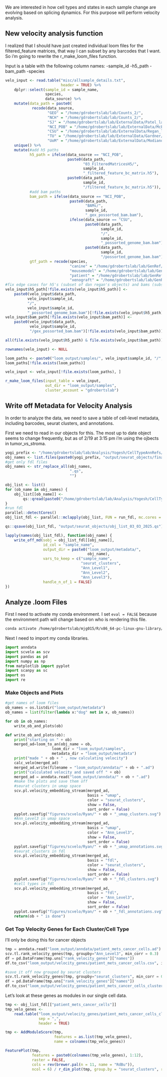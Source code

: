We are interested in how cell types and states in each sample change are evolving based on splicing dynamics. For this purpose will perform velocity analysis.

## New velocity analysis function

I realized that I should have just created individual loom files for the filtered_feature matrices, that way I can subset by any barcodes that I want. So i'm going to rewrite the r_make_loom_files function.

Input is a table with the following column names:
    -sample_id
    -h5_path
    -bam_path
    -species

```r
velo_input <- read.table("misc/allsample_details.txt",
                         header = TRUE) %>%
    dplyr::select(sample_id = sample_name,
                  species,
                  data_source) %>%
    mutate(data_path = paste0(
            recode(data_source,
                   "GEO" = "/home/gdrobertslab/lab/Counts_2/",
                   "NCH" = "/home/gdrobertslab/lab/Counts_2/",
                   "SJ" = "/home/gdrobertslab/lab/ExternalData/Patel_lab/",
                   "NCI_POB" = "/home/gdrobertslab/lab/ExternalData/McEachron_lab/",
                   "CSU" = "/home/gdrobertslab/lab/ExternalData/Regan_lab/",
                   "TU" = "/home/gdrobertslab/lab/ExternalData/Gardner/",
                   "UoM" = "/home/gdrobertslab/lab/ExternalData/Modiano_Lab/Counts/"))) %>%
    unique() %>%
    mutate(#add h5 paths
           h5_path = ifelse(data_source == "NCI_POB",
                            paste0(data_path,
                                   "03_FilteredMatricesH5/",
                                   sample_id,
                                   "_filtered_feature_bc_matrix.h5"),
                            paste0(data_path,
                                   sample_id,
                                   "/filtered_feature_bc_matrix.h5")),
           #add bam paths
           bam_path = ifelse(data_source == "NCI_POB",
                             paste0(data_path,
                                    "BAMs/",
                                    sample_id,
                                    "_gex_possorted_bam.bam"),
                             ifelse(data_source == "CSU",
                                    paste0(data_path,
                                           sample_id,
                                           "/",
                                           sample_id,
                                           "_possorted_genome_bam.bam"),
                                    paste0(data_path,
                                           sample_id,
                                           "/possorted_genome_bam.bam"))),
           gtf_path = recode(species,
                             "canine" = "/home/gdrobertslab/lab/GenRef/10x-canine-atlas_arc/genes/genes.gtf.gz",
                             "mousemodel" = "/home/gdrobertslab/lab/GenRef/10x-mm10_arc/genes/genes.gtf.gz",
                             "patient" = "/home/gdrobertslab/lab/GenRef/10x-hg38_arc/genes/genes.gtf.gz",
                             "xenograft" = "/home/gdrobertslab/lab/GenRef/10x-hg38-mm10_arc/genes/genes.gtf.gz"))
#fix edge cases for h5's (subset of dan regan's objects) and bams (subset of nch ones)
velo_input$h5_path[!file.exists(velo_input$h5_path)] <-
    paste0(velo_input$data_path,
          velo_input$sample_id,
          "/",
          velo_input$sample_id,
          "_possorted_genome_bam.bam")[!file.exists(velo_input$h5_path)]
velo_input$bam_path[!file.exists(velo_input$bam_path)] <-
    paste0(velo_input$data_path,
           velo_input$sample_id,
           "/gex_possorted_bam.bam")[!file.exists(velo_input$bam_path)]

all(file.exists(velo_input$h5_path) & file.exists(velo_input$bam_path))

rownames(velo_input) <- NULL

loom_paths <- paste0("loom_output/samples/", velo_input$sample_id, "/", velo_input$sample_id, ".loom")
loom_paths[!file.exists(loom_paths)]

velo_input <- velo_input[!file.exists(loom_paths), ]

r_make_loom_files(input_table = velo_input,
                  out_dir = "loom_output/samples",
                  cluster_account = "gdrobertslab")
```

## Write off Metadata for Velocity Analysis

In order to analyze the data, we need to save a table of cell-level metadata, including barcodes, seurat clusters, and annotations.

First we need to read in our objects for this. The most up to date object seems to change frequently, but as of 2/19 at 3:15 pm i'm using the ojbects in tumor_vs_stroma.

```r
yogi_prefix <- "/home/gdrobertslab/lab/Analysis/Yogesh/CellTypeAnnRefs/"
obj_names <- list.files(paste0(yogi_prefix, "output/seurat_objects/final_tumor_vs_stroma"))
#get only fdl files
obj_names <- str_replace_all(obj_names,
                             ".qs",
                             "")

obj_list <- list()
for (ob_name in obj_names) {
    obj_list[[ob_name]] <-
        qs::qread(paste0("/home/gdrobertslab/lab/Analysis/Yogesh/CellTypeAnnRefs/output/seurat_objects/final_tumor_vs_stroma/", ob_name, ".qs"))
}
#run fdl
parallel::detectCores()
obj_list_fdl <- parallel::mclapply(obj_list, FUN = run_fdl, mc.cores = parallel::detectCores())

qs::qsave(obj_list_fdl, "output/seurat_objects/obj_list_03_03_2025.qs")
```

```r
lapply(names(obj_list_fdl), function(obj_name) {
    write_off_md(sobj = obj_list_fdl[[obj_name]],
                 id_col = "sample_name",
                 output_dir = paste0("loom_output/metadata/",
                                     obj_name),
                 vars_to_keep = c("sample_name",
                                  "seurat_clusters",
                                  "Ann_Level1",
                                  "Ann_Level2",
                                  "Ann_Level3"),
                 handle_n_of_1 = FALSE)
})
```

## Analyze .loom Files

First I need to activate my conda environment. I set `eval = FALSE` because the environment path will change based on who is rendering this file.

```bash
conda activate /home/gdrobertslab/mjg015/R/x86_64-pc-linux-gnu-library/4.3/rrrSingleCellUtils/r_rna_velo
```

Next I need to import my conda libraries.

```python
import anndata
import scvelo as scv
import pandas as pd
import numpy as np
from matplotlib import pyplot
import scanpy as sc
import os
import re
```

### Make Objects and Plots

```python
#get names of loom files
ob_names = os.listdir("loom_output/metadata")
ob_names = list(filter(lambda x:"dog" not in x, ob_names))

for ob in ob_names:
    write_ob_and_plots(ob)

def write_ob_and_plots(ob):
    print("starting on " + ob)
    merged_ad=loom_to_an(obj_name = ob,
                     loom_dir = "loom_output/samples",
                     metadata_dir = "loom_output/metadata")
    print("made " + ob + " , now calculating velocity")
    calc_velo(merged_ad)
    merged_ad.write(filename = "loom_output/anndata/" + ob + ".ad")
    print("calculated velocity and saved off " + ob)
    merged_ad = anndata.read("loom_output/anndata/" + ob + ".ad")
    #make the plots and save them off
    #seurat clusters in umap space
    scv.pl.velocity_embedding_stream(merged_ad,
                                     basis = "umap",
                                     color = "seurat_clusters",
                                     show = False,
                                     sort_order = False)
    pyplot.savefig("figures/scvelo/Ryan/" + ob + "_umap_clusters.svg")
    #Ann_Level3 in umap space
    scv.pl.velocity_embedding_stream(merged_ad,
                                     basis = "umap",
                                     color = "Ann_Level3",
                                     show = False,
                                     sort_order = False)
    pyplot.savefig("figures/scvelo/Ryan/" + ob + "_umap_annotations.svg")
    #seurat_clusters in fdl
    scv.pl.velocity_embedding_stream(merged_ad,
                                     basis = "fdl",
                                     color = "seurat_clusters",
                                     show = False,
                                     sort_order = False)
    pyplot.savefig("figures/scvelo/Ryan/" + ob + "_fdl_clusters.svg")
    #cell types in fdl
    scv.pl.velocity_embedding_stream(merged_ad,
                                     basis = "fdl",
                                     color = "Ann_Level3",
                                     show = False,
                                     sort_order = False)
    pyplot.savefig("figures/scvelo/Ryan/" + ob + "_fdl_annotations.svg")
    return(ob + " is done")


```

### Get Top Velocity Genes for Each Cluster/Cell Type

I'll only be doing this for cancer objects

```python
tmp = anndata.read("loom_output/anndata/patient_mets_cancer_cells.ad")
scv.tl.rank_velocity_genes(tmp, groupby="Ann_Level3", min_corr = 0.3)
df = pd.DataFrame(tmp.uns["rank_velocity_genes"]["names"])
df.to_csv("loom_output/velocity_genes/patient_mets_cancer_cells.csv", index = False)

#save it off now grouped by seurat clusters
scv.tl.rank_velocity_genes(tmp, groupby="seurat_clusters", min_corr = 0.3)
df = pd.DataFrame(tmp.uns["rank_velocity_genes"]["names"])
df.to_csv("loom_output/velocity_genes/patient_mets_cancer_cells_clusters.csv", index = False)

```

Let's look at these genes as modules in our single cell data.

```r
tmp <- obj_list_fdl[["patient_mets_cancer_cells"]]
tmp_velo_genes <-
    read.table("loom_output/velocity_genes/patient_mets_cancer_cells_clusters.csv",
               sep = ",",
               header = TRUE)

tmp <- AddModuleScore(tmp,
                      features = as.list(tmp_velo_genes),
                      name = colnames(tmp_velo_genes))

FeaturePlot(tmp,
            features = paste0(colnames(tmp_velo_genes), 1:12),
            raster = FALSE,
            cols = rev(brewer.pal(n = 11, name = "RdBu")),
            ncol = 6) / r_dim_plot(tmp, group.by = "seurat_clusters", raster = FALSE)
```